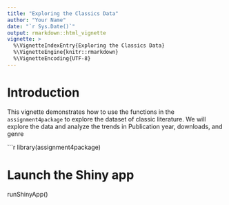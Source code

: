 ```yaml
---
title: "Exploring the Classics Data"
author: "Your Name"
date: "`r Sys.Date()`"
output: rmarkdown::html_vignette
vignette: >
  %\VignetteIndexEntry{Exploring the Classics Data}
  %\VignetteEngine{knitr::rmarkdown}
  %\VignetteEncoding{UTF-8}
---
```


# Introduction

This vignette demonstrates how to use the functions in the `assignment4package` to explore the dataset of classic literature.
We will explore the data and analyze the trends in Publication year, downloads, and genre

```r
library(assignment4package)

# Launch the Shiny app
runShinyApp()
